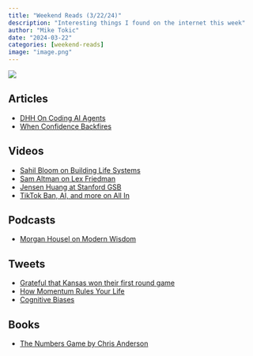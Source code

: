 ```yaml
---
title: "Weekend Reads (3/22/24)"
description: "Interesting things I found on the internet this week"
author: "Mike Tokic"
date: "2024-03-22"
categories: [weekend-reads]
image: "image.png"
---
```


![](./image.png)

## Articles

- [DHH On Coding AI Agents](https://world.hey.com/dhh/developers-are-on-edge-4dfcf9c1)
- [When Confidence Backfires](https://collabfund.com/blog/the-thin-line/)

## Videos

- [Sahil Bloom on Building Life Systems](https://youtu.be/NdxFctWShtc?si=pFzzxt7EctaREoZY)
- [Sam Altman on Lex Friedman](https://youtu.be/jvqFAi7vkBc?si=v654_j6USVkIUGNx)
- [Jensen Huang at Stanford GSB](https://youtu.be/lXLBTBBil2U?si=yEU-YxYkgusDFkEd)
- [TikTok Ban, AI, and more on All In](https://youtu.be/uMajFsCkzxY?si=fwzKDf-jfCK-ZyKT)

## Podcasts

- [Morgan Housel on Modern Wisdom](https://open.spotify.com/episode/11oI0JELKOohCSEwz8WOQD?si=1648IhapTUOdkaanwRM4Ug)

## Tweets

- [Grateful that Kansas won their first round game](https://x.com/BallsackSports/status/1770999544911626266?s=20)
- [How Momentum Rules Your Life](https://x.com/george__mack/status/1769376253524496607?s=20)
- [Cognitive Biases](https://x.com/Feynmanism_/status/1753767517762596903?s=20)

## Books

- [The Numbers Game by Chris Anderson](https://www.amazon.com/Numbers-Game-Everything-About-Soccer-ebook/dp/B00BPDR3E2/ref=tmm_kin_swatch_0?_encoding=UTF8&dib_tag=se&dib=eyJ2IjoiMSJ9.rmUGJqVG-UDO-EJgjWaUjPm0ug1og2SXZQ8GiC45XXxuQBtP7Zt81fkEWNptjyu6-K4Lk6Dq4pKN867arj5xDiLron2Zl7KN5-fjRRh1w15sNA0UvwnPtIKnfWqyQEGEd475FjsPSiNH_CVWG5956NWPyp4f2j9I5mYgWmxLceICvMI-j9WKDdR5Xn9MwPaRwzIg0N5GNI9U_r2gIstQ0RlZhNonJR2TyxycZexvtKY.7_sZ4hdeMz5-fU0BCzqT3rFyOo0klmjutMl3rZ_qpn4&qid=1711121115&sr=8-4)